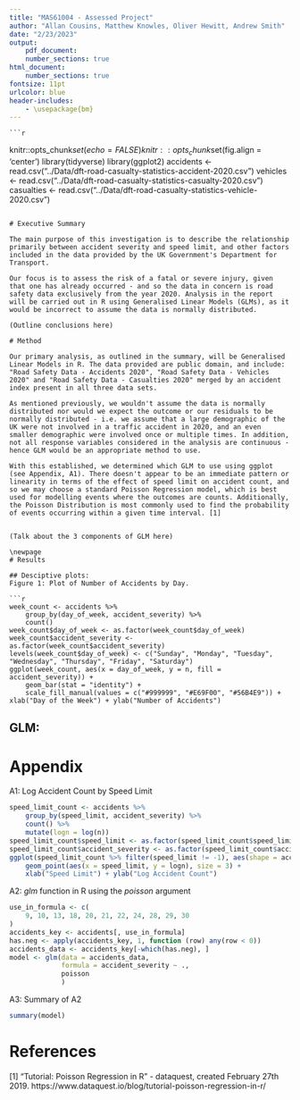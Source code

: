 ```yaml
---
title: "MAS61004 - Assessed Project"
author: "Allan Cousins, Matthew Knowles, Oliver Hewitt, Andrew Smith"
date: "2/23/2023"
output:
    pdf_document:
    number_sections: true
html_document:
    number_sections: true
fontsize: 11pt
urlcolor: blue
header-includes:
    - \usepackage{bm}
---
```


    ```r
knitr::opts_chunk$set(echo = FALSE)
knitr::opts_chunk$set(fig.align = 'center')
library(tidyverse)
library(ggplot2)
accidents <- read.csv("../Data/dft-road-casualty-statistics-accident-2020.csv")
vehicles <- read.csv("../Data/dft-road-casualty-statistics-casualty-2020.csv")
casualties <- read.csv("../Data/dft-road-casualty-statistics-vehicle-2020.csv")
```

# Executive Summary

The main purpose of this investigation is to describe the relationship primarily between accident severity and speed limit, and other factors included in the data provided by the UK Government's Department for Transport.

Our focus is to assess the risk of a fatal or severe injury, given that one has already occurred - and so the data in concern is road safety data exclusively from the year 2020. Analysis in the report will be carried out in R using Generalised Linear Models (GLMs), as it would be incorrect to assume the data is normally distributed.

(Outline conclusions here)

# Method

Our primary analysis, as outlined in the summary, will be Generalised Linear Models in R. The data provided are public domain, and include: "Road Safety Data - Accidents 2020", "Road Safety Data - Vehicles 2020" and "Road Safety Data - Casualties 2020" merged by an accident index present in all three data sets.

As mentioned previously, we wouldn't assume the data is normally distributed nor would we expect the outcome or our residuals to be normally distributed - i.e. we assume that a large demographic of the UK were not involved in a traffic accident in 2020, and an even smaller demographic were involved once or multiple times. In addition, not all response variables considered in the analysis are continuous - hence GLM would be an appropriate method to use.

With this established, we determined which GLM to use using ggplot (see Appendix, A1). There doesn't appear to be an immediate pattern or linearity in terms of the effect of speed limit on accident count, and so we may choose a standard Poisson Regression model, which is best used for modelling events where the outcomes are counts. Additionally, the Poisson Distribution is most commonly used to find the probability of events occurring within a given time interval. [1]


(Talk about the 3 components of GLM here)

\newpage
# Results

## Desciptive plots:
Figure 1: Plot of Number of Accidents by Day.

```r
week_count <- accidents %>%
    group_by(day_of_week, accident_severity) %>%
    count()
week_count$day_of_week <- as.factor(week_count$day_of_week)
week_count$accident_severity <- as.factor(week_count$accident_severity)
levels(week_count$day_of_week) <- c("Sunday", "Monday", "Tuesday", "Wednesday", "Thursday", "Friday", "Saturday")
ggplot(week_count, aes(x = day_of_week, y = n, fill = accident_severity)) +
    geom_bar(stat = "identity") +
    scale_fill_manual(values = c("#999999", "#E69F00", "#56B4E9")) + xlab("Day of the Week") + ylab("Number of Accidents")
```
## GLM:

\newpage
# Appendix

A1: Log Accident Count by Speed Limit

```r
speed_limit_count <- accidents %>%
    group_by(speed_limit, accident_severity) %>%
    count() %>%
    mutate(logn = log(n))
speed_limit_count$speed_limit <- as.factor(speed_limit_count$speed_limit)
speed_limit_count$accident_severity <- as.factor(speed_limit_count$accident_severity)
ggplot(speed_limit_count %>% filter(speed_limit != -1), aes(shape = accident_severity, colour = accident_severity)) +
    geom_point(aes(x = speed_limit, y = logn), size = 3) +
    xlab("Speed Limit") + ylab("Log Accident Count")
```

A2: _glm_ function in R using the _poisson_ argument
```r
use_in_formula <- c(
    9, 10, 13, 18, 20, 21, 22, 24, 28, 29, 30
)
accidents_key <- accidents[, use_in_formula]
has.neg <- apply(accidents_key, 1, function (row) any(row < 0))
accidents_data <- accidents_key[-which(has.neg), ]
model <- glm(data = accidents_data,
             formula = accident_severity ~ .,
             poisson
             )
```

\newpage
A3: Summary of A2
```r
summary(model)
```



# References

[1] "Tutorial: Poisson Regression in R" - dataquest, created February 27th 2019.
https://www.dataquest.io/blog/tutorial-poisson-regression-in-r/
